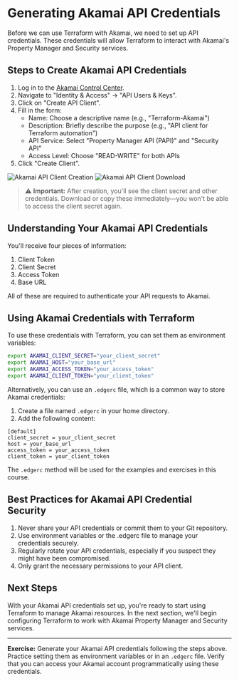 # Generating Akamai API Credentials

Before we can use Terraform with Akamai, we need to set up API credentials. These credentials will allow Terraform to interact with Akamai's Property Manager and Security services.

## Steps to Create Akamai API Credentials

1. Log in to the [Akamai Control Center](https://control.akamai.com/).
2. Navigate to "Identity & Access" → "API Users & Keys".
3. Click on "Create API Client".
4. Fill in the form:
   - Name: Choose a descriptive name (e.g., "Terraform-Akamai")
   - Description: Briefly describe the purpose (e.g., "API client for Terraform automation")
   - API Service: Select "Property Manager API (PAPI)" and "Security API"
   - Access Level: Choose "READ-WRITE" for both APIs
5. Click "Create Client".

![Akamai API Client Creation](images/requirements-akamai-api-create.png)
![Akamai API Client Download](images/requirements-akamai-api-download.png)

> ⚠️ **Important:** After creation, you'll see the client secret and other credentials. Download or copy these immediately—you won't be able to access the client secret again.

## Understanding Your Akamai API Credentials

You'll receive four pieces of information:

1. Client Token
2. Client Secret
3. Access Token
4. Base URL

All of these are required to authenticate your API requests to Akamai.

## Using Akamai Credentials with Terraform

To use these credentials with Terraform, you can set them as environment variables:

```bash
export AKAMAI_CLIENT_SECRET="your_client_secret"
export AKAMAI_HOST="your_base_url"
export AKAMAI_ACCESS_TOKEN="your_access_token"
export AKAMAI_CLIENT_TOKEN="your_client_token"
```

Alternatively, you can use an `.edgerc` file, which is a common way to store Akamai credentials:

1. Create a file named `.edgerc` in your home directory.
2. Add the following content:

```
[default]
client_secret = your_client_secret
host = your_base_url
access_token = your_access_token
client_token = your_client_token
```
The `.edgerc` method will be used for the examples and exercises in this course.

## Best Practices for Akamai API Credential Security

1. Never share your API credentials or commit them to your Git repository.
2. Use environment variables or the .edgerc file to manage your credentials securely.
3. Regularly rotate your API credentials, especially if you suspect they might have been compromised.
4. Only grant the necessary permissions to your API client.

## Next Steps

With your Akamai API credentials set up, you're ready to start using Terraform to manage Akamai resources. In the next section, we'll begin configuring Terraform to work with Akamai Property Manager and Security services.

---

**Exercise:** Generate your Akamai API credentials following the steps above. Practice setting them as environment variables or in an `.edgerc` file. Verify that you can access your Akamai account programmatically using these credentials.